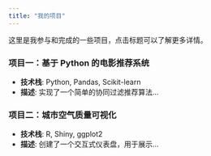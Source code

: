 ```yaml
---
title: "我的项目"
---
```


这里是我参与和完成的一些项目，点击标题可以了解更多详情。

### 项目一：基于 Python 的电影推荐系统
- **技术栈**: Python, Pandas, Scikit-learn
- **描述**: 实现了一个简单的协同过滤推荐算法...

### 项目二：城市空气质量可视化
- **技术栈**: R, Shiny, ggplot2
- **描述**: 创建了一个交互式仪表盘，用于展示...